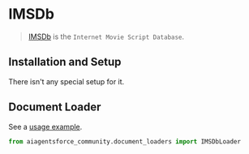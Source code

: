 # IMSDb

>[IMSDb](https://imsdb.com/) is the `Internet Movie Script Database`.
> 
## Installation and Setup

There isn't any special setup for it.

## Document Loader

See a [usage example](/docs/integrations/document_loaders/imsdb).


```python
from aiagentsforce_community.document_loaders import IMSDbLoader
```
